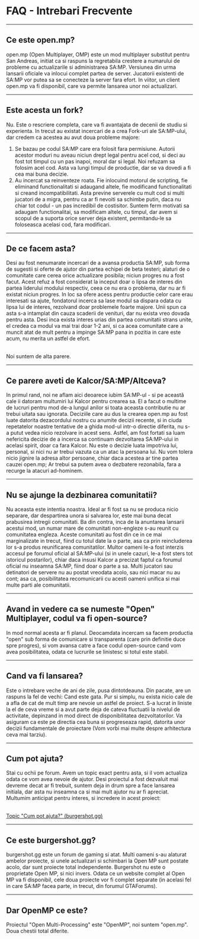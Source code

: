 <h1>FAQ - Intrebari Frecvente</h1>

<hr />
<h2>Ce este open.mp?</h2>

open.mp (Open Multiplayer, OMP) este un mod multiplayer substitut pentru San Andreas, initiat ca si raspuns la regretabila crestere a numarului de probleme cu actualizarile si administrarea SA:MP. Versiunea din urma lansarii oficiale va inlocui complet partea de server. Jucatorii existenti de SA:MP vor putea sa se conecteze la server fara efort. In viitor, un client open.mp va fi disponibil, care va permite lansarea unor noi actualizari.

<hr />
<h2>Este acesta un fork?</h2>

Nu. Este o rescriere completa, care va fi avantajata de decenii de studiu si experienta. In trecut au existat incercari de a crea Fork-uri ale SA:MP-ului, dar credem ca acestea au avut doua probleme majore:

<ol>
    <li>
    Se bazau pe codul SA:MP care era folosit fara permisiune. Autorii acestor moduri nu aveau
    niciun drept legal pentru acel cod, si deci au fost tot timpul cu un pas inapoi, moral dar
    si legal. Noi refuzam sa folosim acel cod. Asta va lungi timpul de productie, dar se va
    dovedi a fi cea mai buna decizie.
    </li>
    <li>
    Au incercat sa reinventeze roata. Fie inlocuind motorul de scripting, fie eliminand
    functionalitati si adaugand altele, fie modificand functionalitati si creand
    incompatibilitati. Asta previne serverele cu mult cod si multi jucatori de a migra, pentru
    ca ar fi nevoiti sa schimbe putin, daca nu chiar tot codul - un pas incredibil de
    costisitor. Suntem ferm motivati sa adaugam functionalitai, sa modificam altele, cu timpul,
    dar avem si scopul de a suporta orice server deja existent, permitandu-le sa foloseasca
    acelasi cod, fara modificari.
    </li>
</ol>
<hr />
<h2>De ce facem asta?</h2>

Desi au fost nenumarate incercari de a avansa productia SA:MP, sub forma de sugestii si oferte de ajutor din partea echipei de beta testeri; alaturi de o comunitate care cerea orice actualizare posibila; niciun progres nu a fost facut. Acest refuz a fost considerat la inceput doar o lipsa de interes din partea liderului modului respectiv, ceea ce nu era o problema, dar nu ar fi existat niciun progres. In loc sa ofere acess pentru productie celor care erau interesati sa ajute, fondatorul incerca sa lase modul sa dispara odata cu lipsa lui de interes, rezolvand doar problemele foarte majore. Unii spun ca asta s-a intamplat din cauza scaderii de venituri, dar nu exista vreo dovada pentru asta. Desi inca exista interes urias din partea comunitatii strans unite, el credea ca modul va mai trai doar 1-2 ani, si ca acea comunitate care a muncit atat de mult pentru a impinge SA:MP pana in pozitia in care este acum, nu merita un astfel de efort.

<br />
Noi suntem de alta parere.
<hr />
<h2>Ce parere aveti de Kalcor/SA:MP/Altceva?</h2>

In primul rand, noi ne aflam aici deoarece iubim SA:MP-ul - si pe această cale ii datoram multumiri lui Kalcor pentru crearea sa. El a facut o multime de lucruri pentru mod de-a lungul anilor si toata aceasta contributie nu ar trebui uitata sau ignorata. Deciziile care au dus la crearea open.mp au fost luate datorita dezacordului nostru cu anumite decizii recente, si in ciuda repetatelor noastre tentative de a ghida mod-ul intr-o directie diferita, nu s-a putut vedea nicio rezolvare in acest sens. Astfel, am fost fortati sa luam nefericita decizie de a incerca sa continuam dezvoltarea SA:MP-ului in acelasi spirit, doar ca fara Kalcor. Nu este o decizie luata impotriva lui, personal, si nici nu ar trebui vazuta ca un atac la persoana lui. Nu vom tolera nicio jignire la adresa altor persoane, chiar daca acestea ar tine partea cauzei open.mp; Ar trebui sa putem avea o dezbatere rezonabila, fara a recurge la atacuri ad-hominem.

<hr />
<h2>Nu se ajunge la dezbinarea comunitatii?</h2>

Nu aceasta este intentia noastra. Ideal ar fi fost sa nu se produca nicio separare, dar despartirea unora si salvarea lor, este mai buna decat prabusirea intregii comunitati. Ba din contra, inca de la anuntarea lansarii acestui mod, un numar mare de comunitati non-engleze s-au reunit cu comunitatea engleza. Aceste comunitati au fost din ce in ce mai marginalizate in trecut, fiind cu totul date la o parte, asa ca prin reincluderea lor s-a produs reunificarea comunitatilor. Multor oameni le-a fost interzis accesul pe forumul oficial al SA:MP-ului (si in unele cazuri, le-a fost sters tot istoricul postarilor), chiar daca insusi Kalcor a precizat faptul ca forumul oficial nu inseamna SA:MP, fiind doar o parte a sa. Multi jucatori sau detinatori de servere nu au postat vreodata acolo, sau nici macar nu au cont; asa ca, posibilitatea recomunicarii cu acesti oameni unifica si mai multe parti ale comunitatii.

<hr />
<h2>Avand in vedere ca se numeste "Open" Multiplayer, codul va fi open-source?</h2>

In mod normal acesta ar fi planul. Deocamdata incercam sa facem productia "open" sub forma de comunicare si transparenta (care prin definitie duce spre progres), si vom avansa catre a face codul open-source cand vom avea posibilitatea, odata ce lucrurile se linistesc si totul este stabil.

<hr />
<h2>Cand va fi lansarea?</h2>

Este o intrebare veche de ani de zile, pusa dintotdeauna. Din pacate, are un raspuns la fel de vechi: Cand este gata. Pur si simplu, nu exista nicio cale de a afla de cat de mult timp are nevoie un astfel de proiect. S-a lucrat in liniste la el de ceva vreme si a avut parte deja de cateva fluctuatii la nivelul de activitate, depinzand in mod direct de disponibilitatea dezvoltatorilor. Va asiguram ca este pe directia cea buna si progreseaza rapid, datorita unor decizii fundamentale de proiectare (Vom vorbi mai multe despre arhitectura ceva mai tarziu).

<hr />
<h2>Cum pot ajuta?</h2>

Stai cu ochii pe forum. Avem un topic exact pentru asta, si il vom actualiza odata ce vom avea nevoie de ajutor. Desi proiectul a fost dezvaluit mai devreme decat ar fi trebuit, suntem deja in drum spre a face lansarea initiala, dar asta nu inseamna ca si mai mult ajutor nu ar fi apreciat. Multumim anticipat pentru interes, si incredere in acest proiect:

<br />
<a href="https://forum.open.mp/showthread.php?tid=99">
    <u>Topic "Cum pot ajuta?" (burgershot.gg)</u>
</a>
<hr />
<h2>Ce este burgershot.gg?</h2>

burgershot.gg este un forum de gaming si atat. Multi oameni s-au alaturat ambelor proiecte, si unele actualizari si schimbari la Open MP sunt postate acolo, dar sunt proiecte total independente. Burgershot nu este o proprietate Open MP, si nici invers. Odata ce un website complet al Open MP va fi disponibil, cele doua proiecte vor fi complet separate (in acelasi fel in care SA:MP facea parte, in trecut, din forumul GTAForums).

<hr />
<h2>Dar OpenMP ce este?</h2>

Proiectul "Open Multi-Processing" este "OpenMP", noi suntem "open.mp". Doua chestii total diferite.
